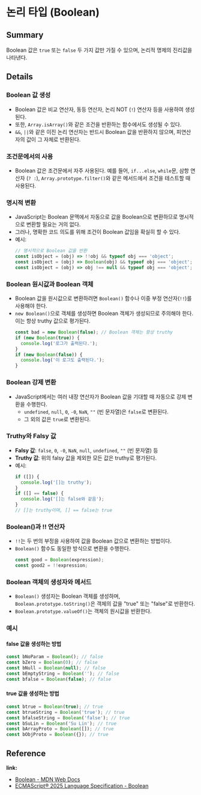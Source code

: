 # 논리 타입 (Boolean)

## Summary

Boolean 값은 `true` 또는 `false` 두 가지 값만 가질 수 있으며, 논리적 명제의 진리값을 나타낸다.

## Details

### Boolean 값 생성

- Boolean 값은 비교 연산자, 동등 연산자, 논리 NOT (`!`) 연산자 등을 사용하여 생성된다.
- 또한, `Array.isArray()`와 같은 조건을 반환하는 함수에서도 생성될 수 있다.
- `&&`, `||`와 같은 이진 논리 연산자는 반드시 Boolean 값을 반환하지 않으며, 피연산자의 값이 그 자체로 반환된다.

### 조건문에서의 사용

- Boolean 값은 조건문에서 자주 사용된다. 예를 들어, `if...else`, `while`문, 삼항 연산자 (`? :`), `Array.prototype.filter()`와 같은 메서드에서 조건을 테스트할 때 사용된다.

### 명시적 변환

- JavaScript는 Boolean 문맥에서 자동으로 값을 Boolean으로 변환하므로 명시적으로 변환할 필요는 거의 없다.
- 그러나, 명확한 코드 의도를 위해 조건이 Boolean 값임을 확실히 할 수 있다.
- 예시:
  ```js
  // 명시적으로 Boolean 값을 반환
  const isObject = (obj) => !!obj && typeof obj === 'object';
  const isObject = (obj) => Boolean(obj) && typeof obj === 'object';
  const isObject = (obj) => obj !== null && typeof obj === 'object';
  ```

### Boolean 원시값과 Boolean 객체

- Boolean 값을 원시값으로 변환하려면 `Boolean()` 함수나 이중 부정 연산자(`!!`)를 사용해야 한다.
- `new Boolean()`으로 객체를 생성하면 Boolean 객체가 생성되므로 주의해야 한다. 이는 항상 truthy 값으로 평가된다.
  ```js
  const bad = new Boolean(false); // Boolean 객체는 항상 truthy
  if (new Boolean(true)) {
    console.log('로그가 출력된다.');
  }
  if (new Boolean(false)) {
    console.log('이 로그도 출력된다.');
  }
  ```

### Boolean 강제 변환

- JavaScript에서는 여러 내장 연산자가 Boolean 값을 기대할 때 자동으로 강제 변환을 수행한다.
  - `undefined`, `null`, `0`, `-0`, `NaN`, `""` (빈 문자열)은 `false`로 변환된다.
  - 그 외의 값은 `true`로 변환된다.

### Truthy와 Falsy 값

- **Falsy 값**: `false`, `0`, `-0`, `NaN`, `null`, `undefined`, `""` (빈 문자열) 등
- **Truthy 값**: 위의 falsy 값을 제외한 모든 값은 truthy로 평가된다.
- 예시:
  ```js
  if ([]) {
    console.log('[]는 truthy');
  }
  if ([] == false) {
    console.log('[]는 false와 같음');
  }
  // []는 truthy이며, [] == false는 true
  ```

### Boolean()과 !! 연산자

- `!!`는 두 번의 부정을 사용하여 값을 Boolean 값으로 변환하는 방법이다.
- `Boolean()` 함수도 동일한 방식으로 변환을 수행한다.
  ```js
  const good = Boolean(expression);
  const good2 = !!expression;
  ```

### Boolean 객체의 생성자와 메서드

- `Boolean()` 생성자는 Boolean 객체를 생성하며, `Boolean.prototype.toString()`은 객체의 값을 "true" 또는 "false"로 반환한다.
- `Boolean.prototype.valueOf()`는 객체의 원시값을 반환한다.

### 예시

#### false 값을 생성하는 방법

```js
const bNoParam = Boolean(); // false
const bZero = Boolean(0); // false
const bNull = Boolean(null); // false
const bEmptyString = Boolean(''); // false
const bfalse = Boolean(false); // false
```

#### true 값을 생성하는 방법

```js
const btrue = Boolean(true); // true
const btrueString = Boolean('true'); // true
const bfalseString = Boolean('false'); // true
const bSuLin = Boolean('Su Lin'); // true
const bArrayProto = Boolean([]); // true
const bObjProto = Boolean({}); // true
```

## Reference

**link:**

- [Boolean - MDN Web Docs](https://developer.mozilla.org/en-US/docs/Web/JavaScript/Reference/Global_Objects/Boolean)
- [ECMAScript® 2025 Language Specification - Boolean](https://tc39.es/ecma262/multipage/fundamental-objects.html#sec-boolean-objects)
